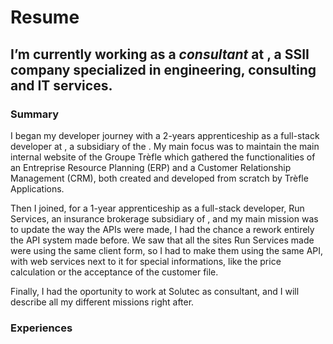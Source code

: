 
# Resume

## I’m currently working as a *consultant* at <ExternalLink link="https://www.solutec.fr/" text="Solutec" size="18" />, a SSII company specialized in engineering, consulting and IT services.

### Summary

I began my developer journey with a 2-years apprenticeship as a full-stack developer at <ExternalLink link="https://www.trefle-applications.com/" text="Trèfle Applications"/>, a subsidiary of the <ExternalLink link="https://www.groupetrefle.com/" text="Groupe Trèfle"/>. My main focus was to maintain the main internal website of the Groupe Trèfle which gathered the functionalities of an Entreprise Resource Planning (ERP) and a Customer Relationship Management (CRM), both created and developed from scratch by Trèfle Applications.

Then I joined, for a 1-year apprenticeship as a full-stack developer, Run Services, an insurance brokerage subsidiary of <ExternalLink link="https://axa.fr/" text="AXA"/>, and my main mission was to update the way the APIs were made, I had the chance a rework entirely the API system made before. We saw that all the sites Run Services made were using the same client form, so I had to make them using the same API, with web services next to it for special informations, like the price calculation or the acceptance of the customer file.

Finally, I had the oportunity to work at Solutec as consultant, and I will describe all my different missions right after.

### Experiences

<Experiences />


